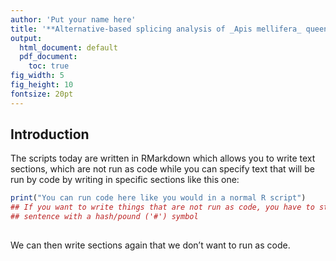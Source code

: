 ```yaml
---
author: 'Put your name here'
title: '**Alternative-based splicing analysis of _Apis mellifera_ queens and drones - Part 3: Overlap**'
output:
  html_document: default
  pdf_document: 
    toc: true
fig_width: 5
fig_height: 10
fontsize: 20pt 
---
```


## Introduction  
The scripts today are written in RMarkdown which allows you to write text sections, which
are not run as code while you can specify text that will be run by code by writing in
 specific sections like this one:  
 
```r
print("You can run code here like you would in a normal R script")
## If you want to write things that are not run as code, you have to start the 
## sentence with a hash/pound ('#') symbol
 
```

We can then write sections again that we don't want to run as code.  